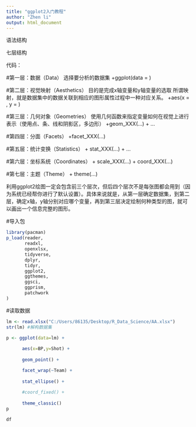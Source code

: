 ```yaml
---
title: "ggplot2入门教程"
author: "Zhen li"
output: html_document
---
```


语法结构

七层结构

代码：

#第一层：数据（Data） 选择要分析的数据集 +ggplot(data = )

#第二层：视觉映射（Aesthetics） 目的是完成x轴变量和y轴变量的选取
所谓映射，就是数据集中的数据关联到相应的图形属性过程中一种对应关系。
+aes(x = , y = )

#第三层：几何对象（Geometries）
使用几何函数来指定变量如何在视觉上进行表示（使用点、条、线和阴影区，多边形）
+geom_XXX(...) + ...

#第四层：分面（Facets） +facet_XXX(...)

#第五层：统计变换（Statistics） + stat_XXX(...) + ...

#第六层：坐标系统（Coordinates） + scale_XXX(...) + coord_XXX(...)

#第七层：主题（Theme） + theme(...)

利用ggplot2绘图一定会包含前三个层次，但后四个层次不是每张图都会用到（因为系统已经帮你进行了默认设置）。具体来说就是，从第一层确定数据集，到第二层，确定x轴，y轴分别对应哪个变量，再到第三层决定绘制何种类型的图，就可以画出一个信息完整的图形。



#导入包

```r
library(pacman)
p_load(reader,
       readxl,
       openxlsx,
       tidyverse,
       dplyr,
       tidyr,
       ggplot2,
       ggthemes,
       ggsci,
       ggprism,
       patchwork
)
```

#读取数据

```r
lm <- read.xlsx("C:/Users/86135/Desktop/R_Data_Science/AA.xlsx")
str(lm) #解构数据集
```

```r
p <- ggplot(data=lm) + 
  
      aes(x=BP,y=Shot) +
  
      geom_point() +

      facet_wrap(~Team) +
        
      stat_ellipse() +
        
      #coord_fixed() +
        
      theme_classic()
p
```


```r
df
```

